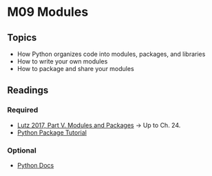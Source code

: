 # M09 Modules

## Topics
- How Python organizes code into modules, packages, and libraries
- How to write your own modules
- How to package and share your modules 

## Readings

### Required

* [Lutz 2017, Part V. Modules and Packages</a><span>&nbsp;</span>&rarr; Up to Ch. 24.](https://learning.oreilly.com/library/view/learning-python-5th/9781449355722/part05.html)
* [Python Package Tutorial](https://python-packaging.readthedocs.io/en/latest/minimal.html)

### Optional 

* [Python Docs](https://packaging.python.org/en/latest/tutorials/packaging-projects/)